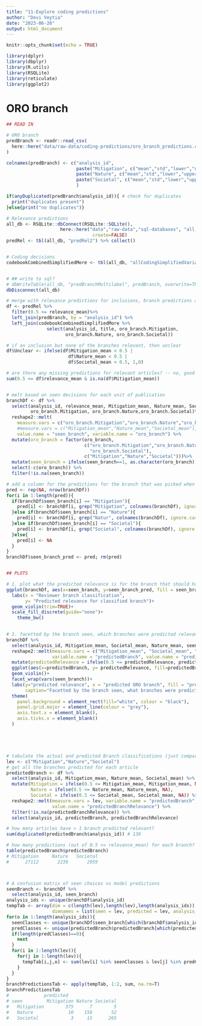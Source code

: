 ```yaml
---
title: "11-Explore coding predictions"
author: "Devi Veytia"
date: "2023-06-26"
output: html_document
---
```


```r
knitr::opts_chunk$set(echo = TRUE)
```


```r
library(dplyr)
library(dbplyr)
library(R.utils)
library(RSQLite)
library(reticulate)
library(ggplot2)

```



# ORO branch 

```r
## READ IN

# ORO branch
predBranch <- readr::read_csv(
  here::here("data/raw-data/coding-predictions/oro_branch_predictions.csv")
)

colnames(predBranch) <- c("analysis_id",
                          paste("Mitigation", c("mean","std","lower","upper"), sep="_"),
                          paste("Nature", c("mean","std","lower","upper"), sep="_"),
                          paste("Societal", c("mean","std","lower","upper"), sep="_")
                          )

if(anyDuplicated(predBranch$analysis_id)){ # check for duplicates
  print("duplicates present")
}else{print("no duplicates")}

# Relevance predictions
all_db <- RSQLite::dbConnect(RSQLite::SQLite(),
                    here::here("data","raw-data","sql-databases", "all_tables_v1.sqlite"), 
                                create=FALSE)
predRel <- tbl(all_db, "predRel2") %>% collect()


# Coding decisions
codebookCombinedSimplifiedMore <- tbl(all_db, "allCodingSimplifiedVariablesMore") %>% collect()


# ## write to sql?
# dbWriteTable(all_db, "predBranchMultilabel", predBranch, overwrite=TRUE)
dbDisconnect(all_db)

```

```r
# merge with relevance predictions for inclusions, branch predictions and actual coding decisions
df <- predRel %>%
  filter(0.5 <= relevance_mean)%>%
  left_join(predBranch, by = "analysis_id") %>%
  left_join(codebookCombinedSimplifiedMore %>%
               select(analysis_id, title, oro_branch.Mitigation, 
                      oro_branch.Nature, oro_branch.Societal))

# if an inclusion but none of the branches relevant, then unclear
df$Unclear <- ifelse(df$Mitigation_mean < 0.5 |
                       df$Nature_mean < 0.5 |
                       df$Societal_mean < 0.5, 1,0)

```

```r
# are there any missing predictions for relevant articles? -- no, good 
sum(0.5 <= df$relevance_mean & is.na(df$Mitigation_mean))

```

```r

```

```r

# melt based on seen decisions for each unit of publication
branchDf <- df %>%
  select(analysis_id, relevance_mean, Mitigation_mean, Nature_mean, Societal_mean,
         oro_branch.Mitigation, oro_branch.Nature,oro_branch.Societal)%>%
  reshape2::melt(
    measure.vars = c("oro_branch.Mitigation","oro_branch.Nature","oro_branch.Societal"),
    #measure.vars = c("Mitigation_mean","Nature_mean","Societal_mean"),
    value.name = "seen_branch", variable.name = "oro_branch") %>%
  mutate(oro_branch = factor(oro_branch, 
                             c("oro_branch.Mitigation","oro_branch.Nature",
                               "oro_branch.Societal"),
                             c("Mitigation","Nature","Societal")))%>%
  mutate(seen_branch = ifelse(seen_branch==1, as.character(oro_branch), NA)) %>%
  select(-c(oro_branch)) %>%
  filter(!is.na(seen_branch))

# add a column for the predictions for the branch that was picked when seen
pred <- rep(NA, nrow(branchDf))
for(i in 1:length(pred)){
  if(branchDf$seen_branch[i] == "Mitigation"){
    pred[i] <- branchDf[i, grep("Mitigation", colnames(branchDf), ignore.case = T)]
  }else if(branchDf$seen_branch[i] == "Nature"){
    pred[i] <- branchDf[i, grep("Natur", colnames(branchDf), ignore.case = T)]
  }else if(branchDf$seen_branch[i] == "Societal"){
    pred[i] <- branchDf[i, grep("Societal", colnames(branchDf), ignore.case = T)]
  }else{
    pred[i] <- NA
  }
}
branchDf$seen_branch_pred <- pred; rm(pred)


## PLOTS

# 1. plot what the predicted relevance is for the branch that should have been chosen
ggplot(branchDf, aes(x=seen_branch, y=seen_branch_pred, fill = seen_branch))+
  labs(x = "Reviewer branch classification",
       y= "Predicted relevance for classified branch")+
  geom_violin(trim=TRUE)+
  scale_fill_discrete(guide="none")+
    theme_bw()
  

# 2. facetted by the branch seen, which branches were predicted relevant? 
branchDf %>%
  select(analysis_id, Mitigation_mean, Societal_mean, Nature_mean, seen_branch) %>%
  reshape2::melt(measure.vars = c("Mitigation_mean", "Societal_mean", "Nature_mean"),
                 variable.name = "predictedBranch", value.name = "predictedRelevance")%>% 
  mutate(predictedRelevance = ifelse(0.5 <= predictedRelevance, predictedRelevance, NA)) %>%
  ggplot(aes(x=predictedBranch, y= predictedRelevance, fill=predictedBranch))+
  geom_violin()+
  facet_wrap(vars(seen_branch))+
  labs(y="predicted relevance", x = "predicted ORO branch", fill = "predicted ORO branch",
       caption="Facetted by the branch seen, what branches were predicted to be relevant?")+
  theme(
    panel.background = element_rect(fill="white", colour = "black"),
    panel.grid.major = element_line(colour = "grey"),
    axis.text.x = element_blank(),
    axis.ticks.x = element_blank()
  )





# tabulate the actual and predicted Branch classifications (just compare selections to the maximum predicted relevance branch, even though there may be multiple predictions/ analysis)
lev <- c("Mitigation","Nature","Societal")
# get all the branches predicted for each article
predictedBranch <- df %>%
  select(analysis_id, Mitigation_mean, Nature_mean, Societal_mean) %>%
  mutate(Mitigation = ifelse(0.5 <= Mitigation_mean, Mitigation_mean, NA),
         Nature = ifelse(0.5 <= Nature_mean, Nature_mean, NA),
         Societal = ifelse(0.5 <= Societal_mean, Societal_mean, NA)) %>% 
  reshape2::melt(measure.vars = lev, variable.name = "predictedBranch",
                 value.name = "predictedBranchRelevance") %>%
  filter(!is.na(predictedBranchRelevance)) %>% 
  select(analysis_id, predictedBranch, predictedBranchRelevance)


```

```r

# how many articles have > 1 branch predicted relevant?
sum(duplicated(predictedBranch$analysis_id)) # 130

# how many predictions (out of 0.5 <= relevance_mean) for each branch?
table(predictedBranch$predictedBranch)
# Mitigation     Nature   Societal 
#      27112       2239       2959 



# A confusion matrix of seen choices vs model predictions
seenBranch <- branchDf %>%
  select(analysis_id, seen_branch) 
analysis_ids <- unique(branchDf$analysis_id)
tempTab <- array(dim = c(length(lev),length(lev),length(analysis_ids)),
                 dimnames = list(seen = lev, predicted = lev, analysis_id = analysis_ids))
for(o in 1:length(analysis_ids)){
  seenClasses <- unique(branchDf$seen_branch[which(branchDf$analysis_id == analysis_ids[o])])
  predClasses <- unique(predictedBranch$predictedBranch[which(predictedBranch$analysis_id ==analysis_ids[o])])
  if(length(predClasses)==0){
    next
  }
  for(i in 1:length(lev)){
    for(j in 1:length(lev)){
      tempTab[i,j,o] <- sum(lev[i] %in% seenClasses & lev[j] %in% predClasses)
    }
  }
}
branchPredictionsTab <- apply(tempTab, 1:2, sum, na.rm=T)
branchPredictionsTab
#             predicted
# seen         Mitigation Nature Societal
#   Mitigation        375      7        5
#   Nature             10    156       52
#   Societal            3     15      265

```




